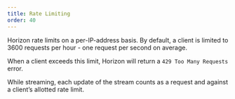 ```yaml
---
title: Rate Limiting
order: 40
---
```


Horizon rate limits on a per-IP-address basis. By default, a client is limited to 3600 requests per hour - one request per second on average.

When a client exceeds this limit, Horizon will return a `429 Too Many Requests` error.

While streaming, each update of the stream counts as a request and against a client’s allotted rate limit.
